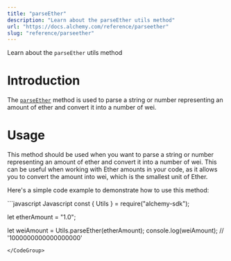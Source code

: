 ```yaml
---
title: "parseEther"
description: "Learn about the parseEther utils method"
url: "https://docs.alchemy.com/reference/parseether"
slug: "reference/parseether"
---
```


Learn about the `parseEther` utils method

# Introduction

The [`parseEther`](https://docs.ethers.org/v5/api/utils/display-logic/#utils-parseEther) method is used to parse a string or number representing an amount of ether and convert it into a number of wei.

# Usage

This method should be used when you want to parse a string or number representing an amount of ether and convert it into a number of wei. This can be useful when working with Ether amounts in your code, as it allows you to convert the amount into wei, which is the smallest unit of Ether.

Here's a simple code example to demonstrate how to use this method:

<CodeGroup>
  ```javascript Javascript
  const { Utils } = require("alchemy-sdk");

  let etherAmount = "1.0";

  let weiAmount = Utils.parseEther(etherAmount); 
  console.log(weiAmount); // '1000000000000000000'
  ```
</CodeGroup>
